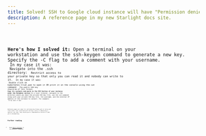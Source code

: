 ```yaml
---
title: Solved! SSH to Google cloud instance will have "Permission denied (publickey)"
description: A reference page in my new Starlight docs site.
---
```





<Code code={errorCode} lang="bash" />

**Here's how I solved it:**
Open a terminal on your workstation and use the ssh-keygen command to generate a new key. Specify the -C flag to add a comment with your username.
<Code code={ssh_keygen} lang="bash" />
In my case it was:
<Code code={ssh_kegen_my_case} lang="bash" />
Navigate into the .ssh directory:
<Code code={ssh_directory} lang="bash" />
Restrict access to your private key so that only you can read it and nobody can write to it.
<Code code={restrict_access} lang="bash" />
In my case it was:
<Code code={restrict_access_my_case} lang="bash" />
Double click on kubernetes-trial.pub to open it OR print it on the console using the cat command:
<Code code={open_pub_key} lang="bash" />
The public SSH key should be of this format:
<Code code={ssh_pub_key} lang="bash" />
**Copy its contents and paste in the SSH Section of your instance under the Metadata section**
In a local terminal, navigate to the directory where you have the private SSH key file, use the ssh command along with your private SSH key file, the username, and the external IP address of the instance to connect. For example:
<Code code={connect_instance} lang="bash" />
In my case it was:
<Code code={connect_instance_my_case} lang="bash" />

Reference pages are ideal for outlining how things work in terse and clear terms.
Less concerned with telling a story or addressing a specific use case, they should give a comprehensive outline of what you're documenting.

## Further reading

- Read [about reference](https://diataxis.fr/reference/) in the Diátaxis framework
